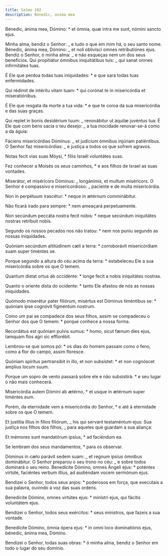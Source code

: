 ```yaml
---
title: Salmo 102
description: Benedic, anima mea
---
```


<div class="side-by-side not-content">

Bénedic, ánima mea, Dómino: \* et ómnia, quæ intra me sunt, nómini sancto ejus.

Minha alma, bendiz o Senhor: _ e tudo o que em mim há, o seu santo nome. Bénedic, ánima mea, Dómino: _ et noli oblivísci omnes retributiónes ejus. Bendiz o Senhor, ó minha alma: _ e não esqueças nem um dos seus benefícios. Qui propitiátur ómnibus iniquitátibus tuis: _ qui sanat omnes infirmitátes tuas.

É Ele que perdoa todas tuas iniquidades: \* e que sara todas tuas enfermidades.

Qui rédimit de intéritu vitam tuam: \* qui corónat te in misericórdia et miseratiónibus.

É Ele que resgata da morte a tua vida: \* e que te coroa da sua misericórdia e das suas graças.

Qui replet in bonis desidérium tuum: _ renovábitur ut áquilæ juvéntus tua: É Ele que com bens sacia o teu desejo: _ a tua mocidade renovar-se-á como a da águia:

Fáciens misericórdias Dóminus: _ et judícium ómnibus injúriam patiéntibus. O Senhor faz misericórdias: _ e justiça a todos os que sofrem agravos.

Notas fecit vias suas Móysi, \* fíliis Israël voluntátes suas.

Fez conhecer a Moisés os seus caminhos, \* e aos filhos de Israel as suas vontades.

Miserátor, et miséricors Dóminus: _ longánimis, et multum miséricors. O Senhor é compassivo e misericordioso: _ paciente e de muita misericórdia.

Non in perpétuum irascétur: \* neque in ætérnum comminábitur.

Não ficará irado para sempre: \* nem ameaçará perpetuamente.

Non secúndum peccáta nostra fecit nobis: \* neque secúndum iniquitátes nostras retríbuit nobis.

Segundo os nossos pecados nos não tratou: \* nem nos puniu segundo as nossas iniquidades.

Quóniam secúndum altitúdinem cæli a terra: \* corroborávit misericórdiam suam super timéntes se.

Porque segundo a altura do céu acima da terra: \* estabeleceu Ele a sua misericórdia sobre os que O temem.

Quantum distat ortus ab occidénte: \* longe fecit a nobis iniquitátes nostras.

Quanto o oriente dista do ocidente: \* tanto Ele afastou de nós as nossas iniquidades.

Quómodo miserétur pater filiórum, misértus est Dóminus timéntibus se: \* quóniam ipse cognóvit figméntum nostrum.

Como um pai se compadece dos seus filhos, assim se compadeceu o Senhor dos que O temem: \* porque conhece a nossa forma.

Recordátus est quóniam pulvis sumus: \* homo, sicut fænum dies ejus, tamquam flos agri sic efflorébit.

Lembrou-se que somos pó: \* os dias do homem passam como o feno, como a flor do campo, assim floresce.

Quóniam spíritus pertransíbit in illo, et non subsístet: \* et non cognóscet ámplius locum suum.

Porque um sopro de vento passará sobre ele e não subsistirá: \* e seu lugar o não mais conhecerá.

Misericórdia autem Dómini ab ætérno, \* et usque in ætérnum super timéntes eum.

Porém, da eternidade vem a misericórdia do Senhor, \* e até à eternidade sobre os que O temem.

Et justítia illíus in fílios filiórum, _ his qui servant testaméntum ejus: Sua justiça nos filhos dos filhos, _ para aqueles que guardam a sua aliança:

Et mémores sunt mandatórum ipsíus, \* ad faciéndum ea.

Se lembram dos seus mandamentos, \* para os observar.

Dóminus in cælo parávit sedem suam: _ et regnum ipsíus ómnibus dominábitur. O Senhor preparou o seu trono no céu: _ e sobre todos dominará o seu reino. Benedícite Dómino, omnes Ángeli ejus: \* poténtes virtúte, faciéntes verbum illíus, ad audiéndam vocem sermónum ejus.

Bendizei o Senhor, todos seus anjos: \* poderosos em força, que executais a sua palavra, ouvindo a voz das suas ordens.

Benedícite Dómino, omnes virtútes ejus: \* minístri ejus, qui fácitis voluntátem ejus.

Bendizei o Senhor, todos seus exércitos: \* seus ministros, que fazeis a sua vontade.

Benedícite Dómino, ómnia ópera ejus: \* in omni loco dominatiónis ejus, bénedic, ánima mea, Dómino.

Bendizei o Senhor, todas suas obras: \* ó minha alma, bendiz o Senhor em todo o lugar do seu domínio.

</div>
